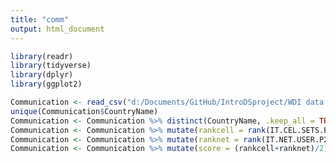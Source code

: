 ```yaml
---
title: "comm"
output: html_document
---
```

```r
library(readr)
library(tidyverse)
library(dplyr)
library(ggplot2)
```

```r
Communication <- read_csv("d:/Documents/GitHub/IntroDSproject/WDI data split/Communication.csv")
unique(Communication$CountryName)
Communication <- Communication %>% distinct(CountryName, .keep_all = TRUE)
Communication <- Communication %>% mutate(rankcell = rank(IT.CEL.SETS.P2)) 
Communication <- Communication %>% mutate(ranknet = rank(IT.NET.USER.P2))
Communication <- Communication %>% mutate(score = (rankcell+ranknet)/2)
                                          
```


